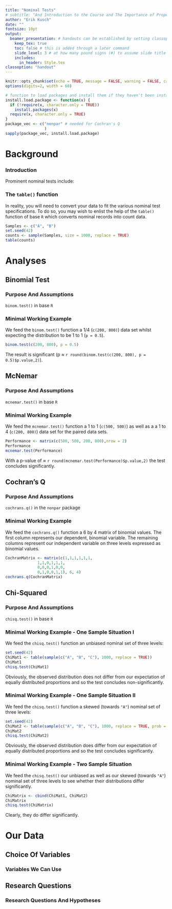 ```yaml
---
title: "Nominal Tests"
# subtitle: "And Introduction to the Course and The Importance of Proper Statistics"
author: "Erik Kusch"
date: ""
fontsize: 10pt
output: 
  beamer_presentation: # handouts can be established by setting classoption: "handout" instead of classoption: t
    keep_tex: true
    toc: false # this is added through a later command
    slide_level: 3 # at how many pound signs (#) to assume slide title level
    includes:
      in_header: Style.tex
classoption: "handout"
---
```


```r
knitr::opts_chunk$set(echo = TRUE, message = FALSE, warning = FALSE, cache = TRUE, cache.lazy=TRUE, tidy.opts=list(width.cutoff=50),tidy=TRUE, fig.height=8)
options(digits=2, width = 60)

# function to load packages and install them if they haven't been installed yet
install.load.package <- function(x) {
  if (!require(x, character.only = TRUE))
    install.packages(x)
  require(x, character.only = TRUE)
}
package_vec <- c("nonpar" # needed for Cochran's Q
                 )
sapply(package_vec, install.load.package)
```

<!--- ####### TOC (use this if you want ## headers to be included in the toc)--------------------
---------------------------------------  --->

\tableofcontents[subsubsectionstyle=hide]

<!--- ####### Inferential Statistics-------------------------------------------------------------
---------------------------------------  --->
# Background
### Introduction
\begin{center}
These approaches only allow for the use of \textbf{categorical} (nominal) \textbf{variables}!
\end{center}
\vspace{.5cm}
\pause
Prominent nominal tests include:
\begin{itemize}
\item \textbf{Binomial Test}
\item \textbf{McNemar}
\item Fisher's Exact
\item \textbf{Cochran's Q}
\item \textbf{Chi-Squared}
\item ...
\end{itemize}


### The `table()` function
In reality, you will need to convert your data to fit the various nominal test specifications. To do so, you may wish to enlist the help of the `table()` function of base `R` which converts nominal records into count data.
\vspace{.5cm}
\scriptsize
```r
Samples <- c("A", "B")
set.seed(42)
counts <- sample(Samples, size = 1000, replace = TRUE)
table(counts)
```

# Analyses
## Binomial Test
### Purpose And Assumptions
\textbf{Binomial Test} \flushright `binom.test()` in base `R`  
\vspace{-10pt}
\begin{table}[c]
  \centering
  \resizebox{\textwidth}{!}{%
  \begin{tabular}{L{0.2\linewidth}L{0.8\linewidth}}
    \textit{Purpose:} &  To test whether the observed distribution of data values of a binomial variable differ from what was expected. \vspace{5pt} \\
    \pause
    $H_0$ & \textit{The observed binomial data proportions do not differ significantly from the expected proportions.}\\
    \pause
    \textit{Assumptions:} & 
      \begin{itemize}
      \item Variable values are binomial.
      \item The population is significantly larger than the sample.
      \item The sample accurately represents the population.
      \item Sampled values are independent (one value does not influence another).
      \end{itemize}
     \\
  \end{tabular}}
\end{table}

### Minimal Working Example
We feed the `binom.test()` function a 1/4 (`c(200, 800)`) data set whilst expecting the distribution to be 1 to 1 (`p = 0.5`).  

\scriptsize
\vspace{.2cm}
```r
binom.test(c(200, 800), p = 0.5)
```
\normalsize
\vspace{.2cm}
The result is significant (p $\approx$ `r round(binom.test(c(200, 800), p = 0.5)$p.value,2)`).

## McNemar
### Purpose And Assumptions
\textbf{McNemar} \flushright `mcnemar.test()` in base `R`  
\vspace{-10pt}
\begin{table}[c]
  \centering
  \resizebox{\textwidth}{!}{%
  \begin{tabular}{L{0.2\linewidth}L{0.8\linewidth}}
    \textit{Purpose:} &  To test whether there is a change in proportion of paired data.  \vspace{5pt} \\
   \pause
    $H_0$ & \textit{The observed binomial data proportions do not differ significantly between treatments/paired sets.}\\
    \pause
    \textit{Assumptions:} & 
      \begin{itemize}
      \item Variable values are binomial.
      \item The population is significantly larger than the sample.
      \item The sample accurately represents the population.
      \end{itemize}
     \\
  \end{tabular}}
\end{table}

### Minimal Working Example
We feed the `mcnemar.test()` function a 1 to 1 (`c(500, 500)`) as well as a a 1 to 4 (`c(200, 800)`) data set for the paired data sets.  
\vspace{.2cm}
\scriptsize
```r
Performance <- matrix(c(500, 500, 200, 800),nrow = 2)
Performance
mcnemar.test(Performance)
```
\normalsize
\vspace{.2cm}
With a p-value of $\approx$ `r round(mcnemar.test(Performance)$p.value,2)` the test concludes significantly.


## Cochran's Q
### Purpose And Assumptions
\textbf{Cochran's Q} \flushright `cochrans.q()` in the `nonpar` package  
\vspace{-10pt}
\begin{table}[c]
  \centering
  \resizebox{\textwidth}{!}{%
  \begin{tabular}{L{0.2\linewidth}L{0.8\linewidth}}
    \textit{Purpose:} &  To test whether there are differences in matched sets of three or more frequencies or proportions. \vspace{5pt}\\
    \pause
    $H_0$ & \textit{The observed proportions of data values in treatments is equal among the matched sets.} \\
    \pause
    \textit{Assumptions:} & 
      \begin{itemize}
      \item The first (dependent/response) variable is binomial.
      \item The second (independent/predictor) variable is nominal/categorical with three values.
      \item The population is significantly larger than the sample.
      \item The sample accurately represents the population.
      \end{itemize}
     \\
  \end{tabular}}
\end{table}

### Minimal Working Example
We feed the `cochrans.q()` function a 6 by 4 matrix of binomial values. The first column represents our dependent, binomial variable. The remaining columns represent our independent variable on three levels expressed as binomial values.  
\vspace{.2cm}
\tiny
```r
CochranMatrix <- matrix(c(1,1,1,1,1,1,
              1,1,0,1,1,1,
              0,0,0,1,0,0,
              0,1,0,0,1,1), 6, 4)
cochrans.q(CochranMatrix)
```

## Chi-Squared
### Purpose And Assumptions
\textbf{Chi-Squared} \flushright `chisq.test()` in base `R`  
\vspace{-10pt}
\begin{table}[c]
  \centering
  \resizebox{\textwidth}{!}{%
  \begin{tabular}{L{0.2\linewidth}L{0.8\linewidth}}
    \textit{Purpose:} &  To tests whether distributions of categorical variables differ from one another thus identifying whether they are related. \vspace{5pt}\\
    \pause
    $H_0$ & \textit{The distributions of nominal variables are equal.} \\
    \pause
    \textit{Assumptions:} & 
      \begin{itemize}
      \item Variable values are nominal/categorical.
      \item The population is significantly larger than the sample.
      \item The sample accurately represents the population.
      \item Sampled values are independent (one value does not influence another).
      \end{itemize}
     \\
  \end{tabular}}
\end{table}

### Minimal Working Example - One Sample Situation I
We feed the `chisq.test()` function an unbiased nominal set of three levels:
\vspace{.2cm}
\tiny
```r
set.seed(42)
ChiMat1 <- table(sample(c("A", "B", "C"), 1000, replace = TRUE))
ChiMat1
chisq.test(ChiMat1)
```
\vspace{.2cm}
\normalsize
Obviously, the observed distribution does not differ from our expectation of equally distributed proportions and so the test concludes non-significantly.

### Minimal Working Example - One Sample Situation II
We feed the `chisq.test()` function a skewed (towards `"A"`) nominal set of three levels:

\tiny
\vspace{.2cm}
```r
set.seed(42)
ChiMat2 <- table(sample(c("A", "B", "C"), 1000, replace = TRUE, prob = c(0.8, 0.1, 0.1)))
ChiMat2
chisq.test(ChiMat2)
```
\vspace{.2cm}
\normalsize
Obviously, the observed distribution does differ from our expectation of equally distributed proportions and so the test concludes significantly.

### Minimal Working Example - Two Sample Situation
We feed the `chisq.test()` our unbiased as well as our skewed (towards `"A"`) nominal set of three levels to see whether their distributions differ significantly.
\vspace{.2cm}
\tiny
```r
ChiMatrix <- cbind(ChiMat1, ChiMat2)
ChiMatrix
chisq.test(ChiMatrix)
```
\vspace{.2cm}
\normalsize
Clearly, they do differ significantly.


# Our Data
## Choice Of Variables
### Variables We Can Use
\begin{center}
Which variables in our \textit{Passer domesticus} data set are nominal?
\end{center}

\vspace{.8cm}

\begincols[T]
\begincol{.5\linewidth}
\begin{itemize}
\visible<2->{
\item Site Index
}
\visible<3->{
\item Climate
}
\visible<4->{
\item Population Status
}
\visible<5->{
\item Colour
}
\visible<6->{
\item Sex
}
\end{itemize}
\endcol
\begincol{.5\linewidth}
\begin{itemize}
\visible<7->{
\item Nesting Site
}
\visible<8->{
\item Flock
}
\visible<9->{
\item Home Range
}
\visible<10->{
\item Predator Presence
}
\visible<11->{
\item Predator Type
}
\end{itemize}
\endcol
\endcols

\vspace{20pt}
\vspace{.5cm}
\visible<12>{
\begin{center}
All of these are nominal but some are binomial.
\end{center}
}

## Research Questions
### Research Questions And Hypotheses
\begin{center}
So which of our major research questions (seminar 6) can we answer?
\end{center}
\vspace{.4cm}
\small
\begincols[T]
  \begincol{.5\linewidth}
  \pause
    \textbf{Binomial Test}
    \begin{itemize}
    \item \textit{Sexual Dimorphism:} Are the sexes represented in equal proportions? 
    \item \textit{Predation:} Are our sites dominated by predators or not?
    \end{itemize} 
  \pause
    \textbf{McNemar}
    \begin{itemize}
    \item \textit{Sexual Dimorphism:} Compare sex ratio over time (we need to generate some new data for this using the sample function).
    \end{itemize} 
\endcol
\begincol{.5\linewidth}
  \pause
    \textbf{Cochran's Q}
    \begin{itemize}
    \item \textit{Sexual Dimorphism:} Are colours related to sex?
    \item \textit{Predation:} Are colours related to predators?
    \end{itemize} 
  \pause
    \textbf{Chi-Squared}
    \begin{itemize}
    \item \textit{Sexual Dimorphism:} Are colours related to sex?
    \item \textit{Predation:} Are colours or nesting sites related to predators?
    \end{itemize} 
\endcol
\endcols